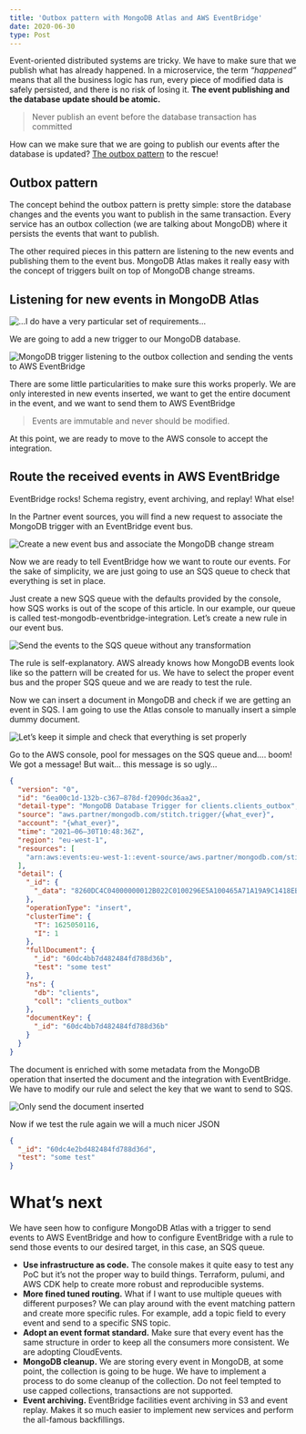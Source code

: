 ```yaml
---
title: 'Outbox pattern with MongoDB Atlas and AWS EventBridge'
date: 2020-06-30
type: Post
---
```


Event-oriented distributed systems are tricky. We have to make sure that we publish
what has already happened. In a microservice, the term _“happened”_ means that all the business logic has run, every piece
of modified data is safely persisted, and there is no risk of losing it. **The event publishing and the database update
should be atomic.**

> Never publish an event before the database transaction has committed

How can we make sure that we are going to publish our events after the database is updated? [The outbox pattern](https://microservices.io/patterns/data/transactional-outbox.html) to the
rescue!

## Outbox pattern

The concept behind the outbox pattern is pretty simple: store the database changes and the events you want to publish in
the same transaction. Every service has an outbox collection (we are talking about MongoDB) where it persists the events
that want to publish.

The other required pieces in this pattern are listening to the new events and publishing them to the event bus. MongoDB
Atlas makes it really easy with the concept of triggers built on top of MongoDB change streams.

## Listening for new events in MongoDB Atlas

<Image
  src="/blog/00/00.jpg"
  alt="...I do have a very particular set of requirements..."
  width={550}
  height={400}
/>

We are going to add a new trigger to our MongoDB database.

<Image
  src="/blog/00/01.png"
  alt="MongoDB trigger listening to the outbox collection and sending the vents to AWS EventBridge"
  width={1133}
  height={1827}
/>

There are some little particularities to make sure this works properly. We are only interested in new events inserted,
we want to get the entire document in the event, and we want to send them to AWS EventBridge

> Events are immutable and never should be modified.

At this point, we are ready to move to the AWS console to accept the integration.

## Route the received events in AWS EventBridge

EventBridge rocks! Schema registry, event archiving, and replay! What else!

In the Partner event sources, you will find a new request to associate the MongoDB trigger with an EventBridge event
bus.

<Image
  src="/blog/00/02.png"
  alt="Create a new event bus and associate the MongoDB change stream"
  width={1333}
  height={491}
/>

Now we are ready to tell EventBridge how we want to route our events. For the sake of simplicity, we are just going to
use an SQS queue to check that everything is set in place.

Just create a new SQS queue with the defaults provided by the console, how SQS works is out of the scope of this
article. In our example, our queue is called test-mongodb-eventbridge-integration. Let’s create a new rule in our event
bus.

<Image
  src="/blog/00/03.png"
  alt="Send the events to the SQS queue without any transformation"
  width={879}
  height={2216}
/>

The rule is self-explanatory. AWS already knows how MongoDB events look like so the pattern will be created for us. We
have to select the proper event bus and the proper SQS queue and we are ready to test the rule.

Now we can insert a document in MongoDB and check if we are getting an event in SQS. I am going to use the Atlas console
to manually insert a simple dummy document.

<Image
  src="/blog/00/04.png"
  alt="Let’s keep it simple and check that everything is set properly"
  width={630}
  height={320}
/>

Go to the AWS console, pool for messages on the SQS queue and…. boom! We got a message! But wait… this message is so
ugly…

```json
{
  "version": "0",
  "id": "6ea00c1d-132b-c367–878d-f2090dc36aa2",
  "detail-type": "MongoDB Database Trigger for clients.clients_outbox",
  "source": "aws.partner/mongodb.com/stitch.trigger/{what_ever}",
  "account": "{what_ever}",
  "time": "2021–06–30T10:48:36Z",
  "region": "eu-west-1",
  "resources": [
    "arn:aws:events:eu-west-1::event-source/aws.partner/mongodb.com/stitch.trigger/{what_ever}"
  ],
  "detail": {
    "_id": {
      "_data": "8260DC4C04000000012B022C0100296E5A100465A71A19A9C1418EBFAE336B10B53DD746645F6964006460DC4BB7D482484FD788D36B0004"
    },
    "operationType": "insert",
    "clusterTime": {
      "T": 1625050116,
      "I": 1
    },
    "fullDocument": {
      "_id": "60dc4bb7d482484fd788d36b",
      "test": "some test"
    },
    "ns": {
      "db": "clients",
      "coll": "clients_outbox"
    },
    "documentKey": {
      "_id": "60dc4bb7d482484fd788d36b"
    }
  }
}
```

The document is enriched with some metadata from the MongoDB operation that inserted the document and the integration with EventBridge. We have to modify our rule and select the key that we want to send to SQS.

<Image
  src="/blog/00/05.png"
  alt="Only send the document inserted"
  width={485}
  height={248}
/>

Now if we test the rule again we will a much nicer JSON

```json
{
  "_id": "60dc4e2bd482484fd788d36d",
  "test": "some test"
}
```

# What’s next

We have seen how to configure MongoDB Atlas with a trigger to send events to AWS EventBridge and how to configure EventBridge with a rule to send those events to our desired target, in this case, an SQS queue.

- **Use infrastructure as code.** The console makes it quite easy to test any PoC but it’s not the proper way to build things. Terraform, pulumi, and AWS CDK help to create more robust and reproducible systems.
- **More fined tuned routing.** What if I want to use multiple queues with different purposes? We can play around with the event matching pattern and create more specific rules. For example, add a topic field to every event and send to a specific SNS topic.
- **Adopt an event format standard.** Make sure that every event has the same structure in order to keep all the consumers more consistent. We are adopting CloudEvents.
- **MongoDB cleanup.** We are storing every event in MongoDB, at some point, the collection is going to be huge. We have to implement a process to do some cleanup of the collection. Do not feel tempted to use capped collections, transactions are not supported.
- **Event archiving.** EventBridge facilities event archiving in S3 and event replay. Makes it so much easier to implement new services and perform the all-famous backfillings.
